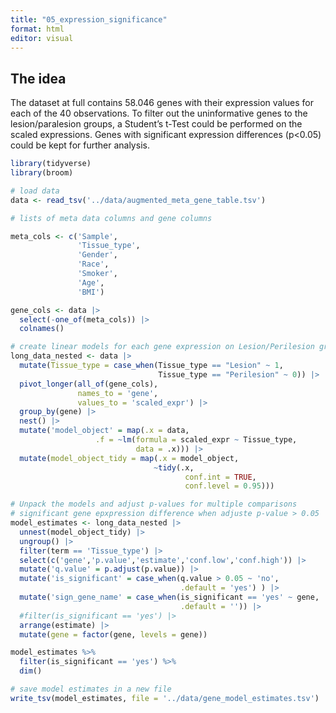 ```yaml
---
title: "05_expression_significance"
format: html
editor: visual
---
```


## The idea

The dataset at full contains 58.046 genes with their expression values for each of the 40 observations. To filter out the uninformative genes to the lesion/paralesion groups, a Student's t-Test could be performed on the scaled expressions. Genes with significant expression differences (p\<0.05) could be kept for further analysis.

```r
library(tidyverse)
library(broom)
```

```r
# load data
data <- read_tsv('../data/augmented_meta_gene_table.tsv')
```

```r
# lists of meta data columns and gene columns

meta_cols <- c('Sample',
               'Tissue_type',
               'Gender',
               'Race',
               'Smoker',
               'Age',
               'BMI')

gene_cols <- data |> 
  select(-one_of(meta_cols)) |> 
  colnames()
```

```r
# create linear models for each gene expression on Lesion/Perilesion groups
long_data_nested <- data |>
  mutate(Tissue_type = case_when(Tissue_type == "Lesion" ~ 1,
                                 Tissue_type == "Perilesion" ~ 0)) |> 
  pivot_longer(all_of(gene_cols),
               names_to = 'gene',
               values_to = 'scaled_expr') |> 
  group_by(gene) |> 
  nest() |> 
  mutate('model_object' = map(.x = data,
                   .f = ~lm(formula = scaled_expr ~ Tissue_type,
                            data = .x))) |> 
  mutate(model_object_tidy = map(.x = model_object,
                                ~tidy(.x,
                                       conf.int = TRUE,
                                       conf.level = 0.95)))
```

```r
# Unpack the models and adjust p-values for multiple comparisons
# significant gene epxpression difference when adjuste p-value > 0.05
model_estimates <- long_data_nested |> 
  unnest(model_object_tidy) |> 
  ungroup() |> 
  filter(term == 'Tissue_type') |> 
  select(c('gene','p.value','estimate','conf.low','conf.high')) |> 
  mutate('q.value' = p.adjust(p.value)) |> 
  mutate('is_significant' = case_when(q.value > 0.05 ~ 'no',
                                      .default = 'yes') ) |> 
  mutate('sign_gene_name' = case_when(is_significant == 'yes' ~ gene,
                                      .default = '')) |> 
  #filter(is_significant == 'yes') |> 
  arrange(estimate) |> 
  mutate(gene = factor(gene, levels = gene))
```

```r
model_estimates %>% 
  filter(is_significant == 'yes') %>% 
  dim()
```

```r
# save model estimates in a new file
write_tsv(model_estimates, file = '../data/gene_model_estimates.tsv')
```
